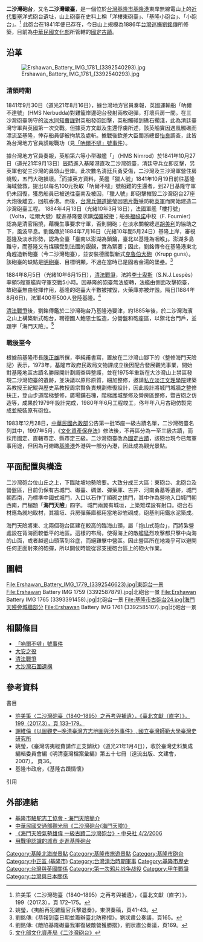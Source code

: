 {{TW monument
|name=二沙灣砲台
|formername=二沙灣礮臺
|image=Uhrshawan Battery 0001.jpg
|imagename=二沙灣砲台正門（海門天險城門）
{{Infobox mapframe|tyep=shape|zoom=15|frame-width=280}}
|othername=海門天險
|formalname=
|level=國定古蹟
|class=關塞
|time=光緒11年（1885年）
|location={{TWN}}[[基隆市|基隆市]]中正區中正路旁
|open=全天開放
|cost=
|website=
|coordinates={{coord|25.1375|N|121.757|E|type:landmark|display=it}}
|reg_url=https://nchdb.boch.gov.tw/assets/overview/monument/19831228000001
}}
{{Infobox Military Structure
|name=二沙灣砲台<br><small>Ershawan Gun Emplacement 
|partof=
|location=[[基隆市|基隆市]][[中正區_(基隆市)|中正區]]
|coordinates=
|image=
|caption=
|image2=
|caption2=
|type=
|code=
|built=1840年
|builder=[[清軍|清軍]]
|materials=[[磚|石磚]]、[[水泥|水泥]]
|height=
|used=1840年–1895年
|demolished=
|condition=
|ownership=
|open_to_public=是
|controlledby={{QING}}（1874-1895）<br>{{JPN-EMP}}（1895-1945）<br>{{ROC}}（1945-）
|garrison=
|current_commander=
|past_commanders=[[劉銘傳|劉銘傳]]、[[邵友濂|邵友濂]]、[[唐景崧|唐景崧]]
|occupants=
|battles=[[鴉片戰爭|鴉片戰爭]]、[[西仔反|西仔反戰役]]、[[乙未戰爭|乙未戰爭]]
|events=
}}
'''二沙灣砲台'''，又名'''二沙灣礮臺'''，是一個位於[[台灣|台灣]][[基隆市|基隆市]][[基隆港|基隆港]]東岸無線電山上的[[近代|近代]][[要塞|要塞]]洋式砲台遺址，山上砲臺在史料上稱「洋樓東砲臺」、「基隆小砲台」、「小砲台」。<ref>許美策〈二沙灣砲臺（1840–1895）之再考與補遺〉，《臺北文獻（直字）》，199（2017.3），頁 172–175。</ref>
此砲台在1841年便已存在，今日山上規模為1886年[[台灣巡撫|台灣巡撫]][[劉銘傳|劉銘傳]]所修築，目前為[[中華民國文化部|中華民國文化部]]所管轄的[[國定古蹟|國定古蹟]]。

==沿革==
[[File:Ershawan_Battery_IMG_1781_(3392540293).jpg|thumb]]
===清領時期===
1841年9月30日（道光21年8月16日），據台灣地方官員奏報，英國運輸船「吶爾不達號」(HMS Nerbudda)對雞籠岸邊砲台發射兩枚砲彈，打壞兵房一間。在三沙灣砲臺防守的[[淡水同知|淡水同知]][[曹謹|曹謹]]對英船發砲回擊，英船觸碰到礁石擱淺，此為清廷臺灣守軍與英國第一次交戰。但據英方文獻及生還俘虜所述，該英船實因遇風觸礁而漂流至基隆，倖存船員卻被拘禁及處斬。據戰後欽差大臣閩浙總督[[怡良|怡良]]調查，此皆為台灣地方官員謊報戰功（見[[「吶爾不噠」號事件|「吶爾不噠」號事件]]）。

據台灣地方官員奏報，英船第六等小型礮艦「{{link-en|獵人號(1828)|HMS Nimrod|獵人號}}」（HMS Nimrod）於1841年10月27日（道光21年9月13日）[[辰時|辰時]]進入基隆港直攻二沙灣砲臺，清廷守兵立即反擊，另英軍也從三沙灣的鼻頭山登岸。此次數名清廷兵勇受傷，二沙灣及三沙灣軍營住房燒毀，五門大砲損壞。<ref>姚瑩，《夷船再犯雞籠官兵擊退奏》，東溟奏稿，頁41-43。</ref>而據英方資料，英艦「獵人號」1841年10月19日前往基隆海域營救，提出以每名100元換取「吶爾不噠」號船難的生還者，到27日基隆守軍仍未回復，獲悉船員已被送往臺南及被囚，「獵人號」即砲擊摧毀二沙灣砲台27座大炮後離去，回航香港。而後，[[台灣兵備道|台灣兵備道]][[姚瑩|姚瑩]]因[[鴉片戰爭|鴉片戰爭]]防範[[英軍|英軍]]而開始建造二沙灣砲臺工程。
1884年4月13日（光緒10年3月18日），法國軍艦「樓打號」（Volta，哇爾大號）駛進基隆要求購[[煤礦|煤礦]]被拒；船長[[福祿諾|福祿諾]]中校（F. Fournier）認為是清官阻撓，藉機生事要求守軍，否則開砲；在淡水關稅總巡[[胡美利|胡美利]]的協助之下，風波平息。劉銘傳於1884年7月16日（光緒10年閏5月24日）基隆上岸，審視基隆及淡水形勢，認為全臺「臺南以澎湖為鎖鑰，臺北以基隆為咽喉」。澎湖多島難守，而基隆又有煤礦受到法國的覬覦，實為緊要；因此，劉銘傳令在基隆港東北角趕造新砲臺（今二沙灣砲臺），並安裝德國製新式[[克魯伯大砲|克魯伯大砲]]（Krupp guns）。該砲臺的缺點是[[明砲臺|明砲臺]]、目標明顯，不過在當時已是固若金湯的堡壘。<ref>劉銘傳:《恭報到臺日期並籌辦臺北防務摺》，劉狀肅公奏議，頁165。</ref>

1884年8月5日（光緒10年6月15日），[[清法戰爭|清法戰爭]]，法將[[李士卑斯|李士卑斯]]（S.N.J.Lespès）率領5艘軍艦與守軍交戰5小時。因基隆的砲臺無法旋轉，法艦由側面攻擊砲臺，故砲臺無由發揮作用，基隆的砲臺大半數被摧毀，火藥庫亦被炸毀。隔日(1884年8月6日)，法軍400至500人登陸基隆。<ref>劉銘傳:《敵陷基隆礮臺我軍復破敵營獲勝摺》，劉狀肅公奏議，頁169。</ref>

[[清法戰爭|清法戰爭]]後，劉銘傳鑑於二沙灣砲台乃基隆港要津，約1885年後，於二沙灣海濱之山上構築新式砲台，聘德國人鮑恩士監造，分營盤和砲座區，以禦北台門戶，並題字「海門天險」。<ref>[https://nchdb.boch.gov.tw/assets/advanceSearch/monument/19831228000001 文化部文化資產局《二沙灣砲台》]</ref>

===戰後至今===
根據前基隆市長[[陳正雄_(政治人物)|陳正雄]]所撰，李純甫書寫，置放在二沙灣山腳下的〈整修海門天險記〉表示，1973年，基隆市政府民政局文物課成立後因配合發展觀光事業，開始對基隆地區古蹟名勝展開計劃調查與整護，並在1975年重新在大沙灣山上禁區發現二沙灣砲臺的遺跡，並決議以原形原質，細加整修，邀請[[淡江大學|私立淡江文理學院]]建築系教授王紀鯤與歷史系教授周宗賢負責規劃修復設計，因此設計將城門城牆之整修扶正，登山步道階梯整修，廣場鋪石塊，階梯護城整修及營房區整修，暨古砲之仿造等，成果於1979年設計完成，1980年年6月工程竣工，佟年年八月古砲仿製完成並按裝原有砲位。

1983年12月28日，[[中華民國內政部|中華民國內政部]]公告第一批15座一級古蹟名單，二沙灣砲臺名列其中，1997年5月，《[[文化資產保存法|文化資產保存法]]》修法後，不再區分為一至三級古蹟，而採用國定、直轄市定、縣市定三級。二沙灣砲臺改為[[國定古蹟|國定古蹟]]，該砲台現今已無軍事用途，但因為可俯瞰[[基隆港|基隆港]]外港與一部分內港，因此成為觀光景點。

== 平面配置與構造 ==
二沙灣砲台位山丘之上，下臨陡坡地勢險要。大致分成三大區：東砲台、北砲台及營盤區，目前仍保有古城門、礮臺、碉堡、彈藥庫、古井、河南勇墓等遺跡，城門朝西南，乃標準中國式城門，入口以石作丁順砌之拱門，其中作為營地入口城門朝西南，門楣題「'''海門天險'''」四字。 城門兩翼有城垣，上築雉堞設有射口。砲台石材應為就地取材，其牆垣、兵房彈藥庫都用當地砂岩砌成，砲基則用鐵水泥築成。

海門天險將東、北兩個砲台區建在較高的臨海山頭，屬「抱山式砲台」，而將紮營處設在背海面較低平的地區。這樣的布局，使得海上的敵艦猛烈攻擊都只擊中向海的山面，或者越過山頭落到谷底，而絕難擊中營區。因此營區所在地幾乎可以避開任何正面射來的砲彈，所以開仗時能從容支援砲台區上的砲火作業。

== 圖輯 ==
<gallery mode="packed-overlay" heights="120">
File:Ershawan_Battery_IMG_1779_(3392546623).jpg|東砲台一景
File:Ershawan Battery IMG 1759 (3392587879).jpg|北砲台一景
File:Ershawan Battery IMG 1765 (3393391458).jpg|北砲台一景
File:基隆市古砲台24.jpg|海門天險旁城牆部分
File:Ershawan Battery IMG 1761 (3392585107).jpg|北砲台一景
</gallery>

== 相關條目 ==
*  [[「吶爾不噠」號事件|「吶爾不噠」號事件]]
*  [[大安之役|大安之役]]
*  [[清法戰爭|清法戰爭]]
*  [[大沙灣石圍遺構|大沙灣石圍遺構]]

==參考資料==
;書目
*  [https://books.taipei/publication/detail?id=b4a1371a-8728-400d-90a0-9214c86542b4&fbclid=IwAR2aYYVbU1tor1sZtBU3gKv5jYGnDuA4f23D2GwL6IVWs0hvsxoua1u2fuo  許美策〈二沙灣砲臺（1840–1895）之再考與補遺〉，《臺北文獻（直字）》，199（2017.3），頁 133–179。]
*  [https://web.archive.org/web/20170312190753/http://www.ntl.edu.tw/public/ntl/4216/%E8%AC%9D%E7%B6%AD%E5%80%AB%E5%85%A8%E6%96%87.pdf   謝維倫《以圖觀史─晚清臺灣方志地圖與涉外事件》, 國立臺灣師範大學臺灣史研究所]
*  姚瑩，《臺灣防夷經費請作正支銷狀》（道光21年1月4日），收於臺灣史料集成編輯委員會編《明清臺灣檔案彙編》第五十七冊（遠流出版、文建會，2007）， 頁36。
*基隆市政府，《基隆古蹟情懷》

;引用
{{reflist}}

== 外部連結 ==
{{portal bar|台灣|基隆|歷史|建築|border=no}}
{{Commons cat|Uhrshawan Battery}}
* [https://web.archive.org/web/20071024023039/http://loto.oec.com.tw/antique02.htm 基隆市駱駝志工協會 - 海門天險簡介]
* [http://taiwan.net.tw/m1.aspx?sNo=0001105&id=205 中華民國交通部觀光局《二沙灣砲台(海門天險)》]
* [http://www.epochtimes.com/b5/6/4/2/n1274779.htm 《海門天險氣勢雄偉 一級古蹟二沙灣砲台》- 中央社 4/2/2006]
*[https://smiletaiwan.cw.com.tw/article/509 用戰爭認識的城市 走進基隆砲台]

{{基隆市古蹟}}
{{台灣國定古蹟}}
[[Category:基隆北海岸景點|Category:基隆北海岸景點]]
[[Category:基隆市旅遊景點|Category:基隆市旅遊景點]]
[[Category:基隆市砲台|Category:基隆市砲台]]
[[Category:中正區_(基隆市)|Category:中正區 (基隆市)]]
[[Category:台灣清治時期軍事|Category:台灣清治時期軍事]]
[[Category:基隆市歷史|Category:基隆市歷史]]
[[Category:台灣與英國關係|Category:台灣與英國關係]]
[[Category:第一次鸦片战争战役|Category:第一次鸦片战争战役]]
[[Category:甲午戰爭|Category:甲午戰爭]]
[[Category:台灣與日本關係|Category:台灣與日本關係]]